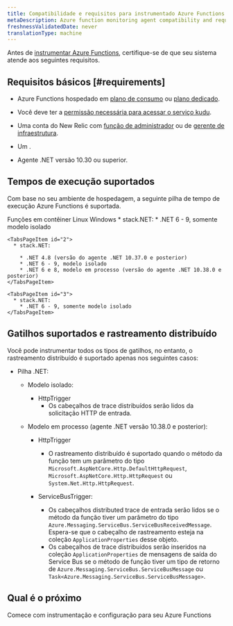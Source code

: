 ```yaml
---
title: Compatibilidade e requisitos para instrumentado Azure Functions
metaDescription: Azure function monitoring agent compatibility and requirements.
freshnessValidatedDate: never
translationType: machine
---
```


Antes de [instrumentar Azure Functions](/docs/serverless-function-monitoring/aws-lambda-monitoring/instrument-lambda-function/configure-serverless-aws-monitoring), certifique-se de que seu sistema atende aos seguintes requisitos.

## Requisitos básicos [#requirements]

* Azure Functions hospedado em [plano de consumo](https://learn.microsoft.com/en-us/azure/azure-functions/consumption-plan) ou [plano dedicado](https://learn.microsoft.com/en-us/azure/azure-functions/dedicated-plan).

* Você deve ter a [permissão necessária para acessar o serviço kudu](https://learn.microsoft.com/en-us/azure/app-service/resources-kudu#access-kudu-for-your-app).

* Uma conta do New Relic com [função de administrador](/docs/accounts/original-accounts-billing/original-users-roles/users-roles-original-user-model/#roles) ou de [gerente de infraestrutura](/docs/accounts/original-accounts-billing/original-users-roles/users-roles-original-user-model#add-on).

* Um <InlinePopover type="userKey" />.

* Agente .NET versão 10.30 ou superior.

## Tempos de execução suportados

Com base no seu ambiente de hospedagem, a seguinte pilha de tempo de execução Azure Functions é suportada.

<Tabs>
  <TabsBar>
    <TabsBarItem id="3">Funções em contêiner</TabsBarItem> <TabsBarItem id="1">Linux</TabsBarItem> <TabsBarItem id="2">Windows</TabsBarItem>
  </TabsBar>

  <TabsPages>
    <TabsPageItem id="1">
      * stack.NET:
        * .NET 6 - 9, somente modelo isolado
    </TabsPageItem>

    <TabsPageItem id="2">
      * stack.NET:

        * .NET 4.8 (versão do agente .NET 10.37.0 e posterior)
        * .NET 6 - 9, modelo isolado
        * .NET 6 e 8, modelo em processo (versão do agente .NET 10.38.0 e posterior)
    </TabsPageItem>

    <TabsPageItem id="3">
      * stack.NET:
        * .NET 6 - 9, somente modelo isolado
    </TabsPageItem>
  </TabsPages>
</Tabs>

## Gatilhos suportados e rastreamento distribuído

Você pode instrumentar todos os tipos de gatilhos, no entanto, o rastreamento distribuído é suportado apenas nos seguintes casos:

* Pilha .NET:

  * Modelo isolado:
    * HttpTrigger
      * Os cabeçalhos de trace distribuídos serão lidos da solicitação HTTP de entrada.

  * Modelo em processo (agente .NET versão 10.38.0 e posterior):

    * HttpTrigger
      * O rastreamento distribuído é suportado quando o método da função tem um parâmetro do tipo `Microsoft.AspNetCore.Http.DefaultHttpRequest`, `Microsoft.AspNetCore.Http.HttpRequest` ou `System.Net.Http.HttpRequest`.

    * ServiceBusTrigger:

      * Os cabeçalhos distributed trace de entrada serão lidos se o método da função tiver um parâmetro do tipo `Azure.Messaging.ServiceBus.ServiceBusReceivedMessage`. Espera-se que o cabeçalho de rastreamento esteja na coleção `ApplicationProperties` desse objeto.
      * Os cabeçalhos de trace distribuídos serão inseridos na coleção `ApplicationProperties` de mensagens de saída do Service Bus se o método de função tiver um tipo de retorno de `Azure.Messaging.ServiceBus.ServiceBusMessage` ou `Task<Azure.Messaging.ServiceBus.ServiceBusMessage>`.

## Qual é o próximo

<DocTiles>
  <DocTile title="Install and configure Azure Functions monitoring" path="/docs/serverless-function-monitoring/azure-function-monitoring/install-serverless-azure-monitoring">Comece com instrumentação e configuração para seu Azure Functions</DocTile>
</DocTiles>